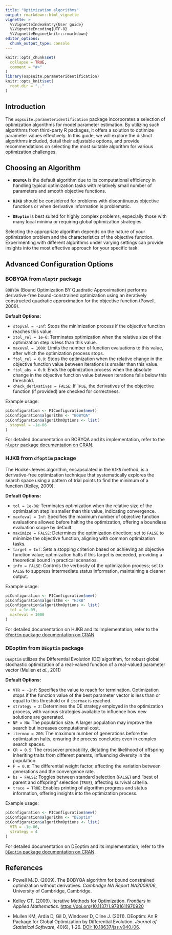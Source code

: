 ```yaml
---
title: "Optimization algorithms"
output: rmarkdown::html_vignette
vignette: >
  %\VignetteIndexEntry{User guide}
  %\VignetteEncoding{UTF-8}
  %\VignetteEngine{knitr::rmarkdown}
editor_options: 
  chunk_output_type: console
---
```


```r
knitr::opts_chunk$set(
  collapse = TRUE,
  comment = "#>"
)
library(ospsuite.parameteridentification)
knitr::opts_knit$set(
  root.dir = ".."
)
```


## Introduction

The `ospsuite.parameteridentification` package incorporates a selection of optimization algorithms for model parameter estimation. By utilizing such algorithms from third-party R packages, it offers a solution to optimize parameter values effectively. In this guide, we will explore the distinct algorithms included, detail their adjustable options, and provide recommendations on selecting the most suitable algorithm for various optimization challenges.



## Choosing an Algorithm

- **`BOBYQA`** is the default algorithm due to its computational efficiency in handling typical optimization tasks with relatively small number of parameters and smooth objective functions.

- **`HJKB`** should be considered for problems with discontinuous objective functions or when derivative information is problematic.

- **`DEoptim`** is best suited for highly complex problems, especially those with many local minima or requiring global optimization strategies.

Selecting the appropriate algorithm depends on the nature of your optimization problem and the characteristics of the objective function. Experimenting with different algorithms under varying settings can provide insights into the most effective approach for your specific task.


## Advanced Configuration Options

### BOBYQA from `nloptr` package

`BOBYQA` (Bound Optimization BY Quadratic Approximation) performs derivative-free bound-constrained optimization using an iteratively constructed quadratic approximation for the objective function (Powell, 2009).


**Default Options:**

- `stopval = -Inf`: Stops the minimization process if the objective function reaches this value.
- `xtol_rel = 1e-6`: Terminates optimization when the relative size of the optimization step is less than this value.
- `maxeval = 1000`: Limits the number of function evaluations to this value, after which the optimization process stops.
- `ftol_rel = 0.0`: Stops the optimization when the relative change in the objective function value between iterations is smaller than this value.
- `ftol_abs = 0.0`: Ends the optimization process when the absolute change in the objective function value between iterations falls below this threshold.
- `check_derivatives = FALSE`: If `TRUE`, the derivatives of the objective function (if provided) are checked for correctness.

Example usage:

```r
piConfiguration <- PIConfiguration$new()
piConfiguration$algorithm <- "BOBYQA"
piConfiguration$algorithmOptions <- list(
  stopval = -1e-06
)
```

For detailed documentation on BOBYQA and its implementation, refer to the [`nloptr` package documentation on CRAN](https://CRAN.R-project.org/package=nloptr).


### HJKB from `dfoptim` package

The Hooke-Jeeves algorithm, encapsulated in the `HJKB` method, is a derivative-free optimization technique that systematically explores the search space using a pattern of trial points to find the minimum of a function (Kelley, 2009).


**Default Options:**

- `tol = 1e-06`: Terminates optimization when the relative size of the optimization step is smaller than this value, indicating convergence.
- `maxfeval = Inf`: Specifies the maximum number of objective function evaluations allowed before halting the optimization, offering a boundless evaluation scope by default.
- `maximize = FALSE`: Determines the optimization direction; set to `FALSE` to minimize the objective function, aligning with common optimization tasks.
- `target = Inf`: Sets a stopping criterion based on achieving an objective function value; optimization halts if this target is exceeded, providing a theoretical bound in practical scenarios.
- `info = FALSE`: Controls the verbosity of the optimization process; set to `FALSE` to suppress intermediate status information, maintaining a cleaner output.

Example usage:

```r
piConfiguration <- PIConfiguration$new()
piConfiguration$algorithm <- "HJKB"
piConfiguration$algorithmOptions <- list(
  tol = 1e-09,
  maxfeval = 1000
)
```


For detailed documentation on HJKB and its implementation, refer to the [`dfoptim` package documentation on CRAN](https://CRAN.R-project.org/package=dfoptim).


### DEoptim from `DEoptim` package

`DEoptim` utilizes the Differential Evolution (DE) algorithm, for robust global stochastic optimization of a real-valued function of a real-valued parameter vector (Mullen et *al.*, 2011)


**Default Options:**

- `VTR = -Inf`: Specifies the value to reach for termination. Optimization stops if the function value of the best parameter vector is less than or equal to this threshold or if `itermax` is reached.
- `strategy = 2`: Determines the DE strategy employed in the optimization process, with various strategies available to influence how new solutions are generated.
- `NP = NA`: The population size. A larger population may improve the search but increases computational cost.
- `itermax = 200`: The maximum number of generations before the optimization halts, ensuring the process concludes even in complex search spaces.
- `CR = 0.5`: The crossover probability, dictating the likelihood of offspring inheriting traits from different parents, influencing diversity in the population.
- `F = 0.8`: The differential weight factor, affecting the variation between generations and the convergence rate.
- `bs = FALSE`: Toggles between standard selection (`FALSE`) and "best of parent and offspring" selection (`TRUE`), affecting survival criteria.
- `trace = TRUE`: Enables printing of algorithm progress and status information, offering insights into the optimization process.

Example usage:

```r
piConfiguration <- PIConfiguration$new()
piConfiguration$algorithm <- "DEoptim"
piConfiguration$algorithmOptions <- list(
  VTR = -1e-06,
  strategy = 4
)
```

For detailed documentation on DEoptim and its implementation, refer to the [`DEoptim` package documentation on CRAN](https://CRAN.R-project.org/package=DEoptim).


## References

- Powell MJD. (2009). The BOBYQA algorithm for bound constrained optimization without derivatives. *Cambridge NA Report NA2009/06*, University of Cambridge, Cambridge.

- Kelley CT. (2009). Iterative Methods for Optimization. *Frontiers in Applied Mathematics*.  [https://doi.org/10.1137/1.9781611970920](https://epubs.siam.org/doi/book/10.1137/1.9781611970920)

- Mullen KM, Ardia D, Gil D, Windover D, Cline J. (2011). DEoptim: An R Package for Global Optimization by Differential Evolution. *Journal of Statistical Software*, 40(6), 1-26. [DOI: 10.18637/jss.v040.i06](https://doi.org/10.18637/jss.v040.i06).

